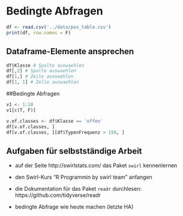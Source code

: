 # Bedingte Abfragen

```r
df <- read.csv('../data/pos_table.csv')
print(df, row.names = F)
```

## Dataframe-Elemente ansprechen
```r
df$Klasse # Spalte auswaehlen
df[,2] # Spalte auswaehlen 
df[1,] # Zeile auswaehlen
df[1, 1] # Zelle auswaehlen
```

##Bedingte Abfragen
```r
v1 <- 1:10
v1[c(T, F)]
```

```r
v.of.classes <- df$Klasse == 'offen'
df[v.of.classes, ]
df[v.of.classes, ][df$TypenFrequenz > 150, ]
```




## Aufgaben für selbstständige Arbeit
* auf der Seite http://swirlstats.com/ das Paket `swirl` kennenlernen

* den Swirl-Kurs "R Programmin by swirl team" anfangen

* die Dokumentation für das Paket `readr` durchlesen: https://github.com/tidyverse/readr

* bedingte Abfrage wie heute machen (letzte HA)

